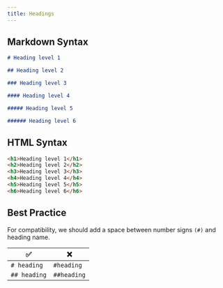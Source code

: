```yaml
---
title: Headings
---
```



## Markdown Syntax

```markdown
# Heading level 1

## Heading level 2

### Heading level 3

#### Heading level 4

##### Heading level 5

###### Heading level 6
```

## HTML Syntax

```html
<h1>Heading level 1</h1>
<h2>Heading level 2</h2>
<h3>Heading level 3</h3>
<h4>Heading level 4</h4>
<h5>Heading level 5</h5>
<h6>Heading level 6</h6>
```

## Best Practice

For compatibility, we should add a <Shortcut>space</Shortcut> between number signs `(#)` and heading name.

<table>
  <thead>
    <tr>
      <th>✅</th>
      <th>❌</th>
    </tr>
  </thead>
  <tbody>
    <tr>
      <td>
        <code># heading</code>
      </td>
      <td>
        <code>#heading</code>
      </td>
    </tr>
    <tr>
      <td>
        <code>## heading</code>
      </td>
      <td>
        <code>##heading</code>
      </td>
    </tr>
  </tbody>
</table>
